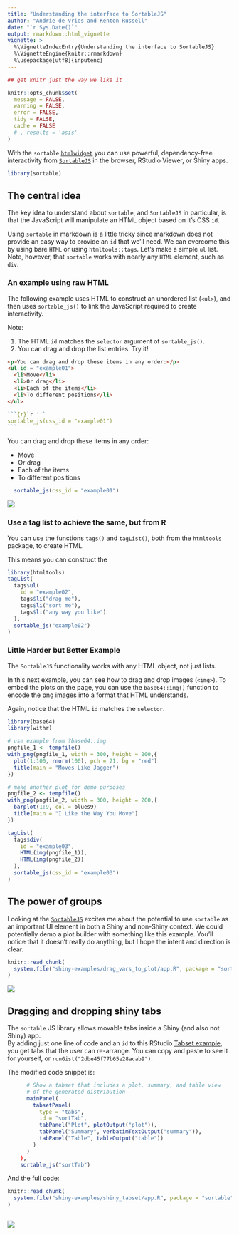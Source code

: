 ```yaml
---
title: "Understanding the interface to SortableJS"
author: "Andrie de Vries and Kenton Russell"
date: "`r Sys.Date()`"
output: rmarkdown::html_vignette
vignette: >
  %\VignetteIndexEntry{Understanding the interface to SortableJS}
  %\VignetteEngine{knitr::rmarkdown}
  %\usepackage[utf8]{inputenc}
---
```


```r
## get knitr just the way we like it

knitr::opts_chunk$set(
  message = FALSE,
  warning = FALSE,
  error = FALSE,
  tidy = FALSE,
  cache = FALSE
  # , results = 'asis'
)
```

With the `sortable` [`htmlwidget`](http://htmlwidgets.org) you can use powerful, dependency-free interactivity from [`SortableJS`](https://sortablejs.github.io/Sortable/) in the browser, RStudio Viewer, or Shiny apps.

```r
library(sortable)
```

## The central idea

The key idea to understand about `sortable`, and `SortableJS` in particular, is that the JavaScript will manipulate an HTML object based on it's CSS `id`.

Using `sortable` in markdown is a little tricky since markdown does not provide an easy way to provide an `id` that we'll need.  We can overcome this by using bare `HTML` or using `htmltools::tags`.  Let's make a simple `ul` list.  Note, however, that `sortable` works with nearly any `HTML` element, such as `div`.

### An example using raw HTML

The following example uses HTML to construct an unordered list (`<ul>`), and then uses `sortable_js()` to link the JavaScript required to create interactivity.

Note:

1. The HTML `id` matches the `selector` argument of `sortable_js()`.
2. You can drag and drop the list entries. Try it!

```html
<p>You can drag and drop these items in any order:</p>
<ul id = "example01">
  <li>Move</li>
  <li>Or drag</li>
  <li>Each of the items</li>
  <li>To different positions</li>
</ul>
```

````r
```{r}`r ''`
sortable_js(css_id = "example01")
```
````

<p>You can drag and drop these items in any order:</p>
<ul id = "example01">
  <li>Move</li>
  <li>Or drag</li>
  <li>Each of the items</li>
  <li>To different positions</li>
</ul>

```r
  sortable_js(css_id = "example01")
```

![](figures/simple_rank_list.gif)



### Use a tag list to achieve the same, but from R

You can use the functions `tags()` and `tagList()`, both from the `htmltools` package, to create HTML.

This means you can construct the

```r
library(htmltools)
tagList(
  tags$ul(
    id = "example02",
    tags$li("drag me"),
    tags$li("sort me"),
    tags$li("any way you like")
  ),
  sortable_js("example02")
)
```


### Little Harder but Better Example

The `SortableJS` functionality works with any HTML object, not just lists.

In this next example, you can see how to drag and drop images (`<img>`).  To embed the plots on the page, you can use the `base64::img()` function to encode the png images into a format that HTML understands.

Again, notice that the HTML `id` matches the `selector`.

```r
library(base64)
library(withr)

# use example from ?base64::img
pngfile_1 <- tempfile()
with_png(pngfile_1, width = 300, height = 200,{
  plot(1:100, rnorm(100), pch = 21, bg = "red")
  title(main = "Moves Like Jagger")
})

# make another plot for demo purposes
pngfile_2 <- tempfile()
with_png(pngfile_2, width = 300, height = 200,{
  barplot(1:9, col = blues9)
  title(main = "I Like the Way You Move")
})

tagList(
  tags$div(
    id = "example03",
    HTML(img(pngfile_1)),
    HTML(img(pngfile_2))
  ),
  sortable_js(css_id = "example03")
)
```



## The power of groups

Looking at the [`SortableJS`](https://github.com/SortableJS/Sortable#options) excites me about the potential to use `sortable` as an important UI element in both a Shiny and non-Shiny context.  We could potentially demo a plot builder with something like this example.  You'll notice that it doesn't really do anything, but I hope the intent and direction is clear.



```r
knitr::read_chunk(
  system.file("shiny-examples/drag_vars_to_plot/app.R", package = "sortable")
)
```

![](figures/drag_vars_to_plot.gif)

## Dragging and dropping shiny tabs

The `sortable` JS library allows movable tabs inside a Shiny (and also not Shiny) app.  
By adding just one line of code and an `id` to this RStudio 
[Tabset example](https://github.com/rstudio/shiny-examples/tree/master/006-tabsets), 
you get tabs that the user can re-arrange.
You can copy and paste to see it for yourself, or `runGist("2dbe45f77b65e28acab9")`.

The modified code snippet is:

```r
      # Show a tabset that includes a plot, summary, and table view
      # of the generated distribution
      mainPanel(
        tabsetPanel(
          type = "tabs",
          id = "sortTab",
          tabPanel("Plot", plotOutput("plot")),
          tabPanel("Summary", verbatimTextOutput("summary")),
          tabPanel("Table", tableOutput("table"))
        )
      )
    ),
    sortable_js("sortTab")
```

And the full code:

```r
knitr::read_chunk(
  system.file("shiny-examples/shiny_tabset/app.R", package = "sortable")
)

```

```r
```


![](figures/sortable_tabs.gif)

